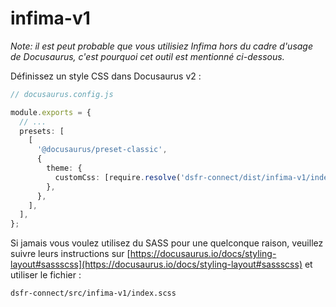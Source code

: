 
<Meta title="dsfr-connect/Utilisation/infima-v1" />

# infima-v1

_Note: il est peut probable que vous utilisiez Infima hors du cadre d'usage de Docusaurus, c'est pourquoi cet outil est mentionné ci-dessous._

Définissez un style CSS dans Docusaurus v2 :

```ts
// docusaurus.config.js

module.exports = {
  // ...
  presets: [
    [
      '@docusaurus/preset-classic',
      {
        theme: {
          customCss: [require.resolve('dsfr-connect/dist/infima-v1/index.css')],
        },
      },
    ],
  ],
};
```

Si jamais vous voulez utilisez du SASS pour une quelconque raison, veuillez suivre leurs instructions sur [https://docusaurus.io/docs/styling-layout#sassscss](https://docusaurus.io/docs/styling-layout#sassscss) et utiliser le fichier :

```
dsfr-connect/src/infima-v1/index.scss
```
